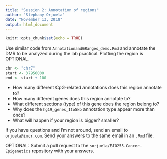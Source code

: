 ```yaml
---
title: "Session 2: Annotation of regions"
author: "Stephany Orjuela"
date: "November 13, 2018"
output: html_document
---
```


```r
knitr::opts_chunk$set(echo = TRUE)
```

Use similar code from `AnnotationandGRanges_demo.Rmd` and annotate the DMR to be analyzed during the lab practical. Plotting the region is OPTIONAL.

```r

chr <- "chr7"
start <- 37956000
end <- start + 100
```

* How many different CpG-related annotations does this region annotate to?
* How many different genes does this region annotate to?
* What different sections (type) of this gene does the region belong to?
* Why does the `hg19_genes_1to5kb` annotation type appear more than once?
* What will happen if your region is bigger? smaller?

If you have questions and I'm not around, send an email to `orjuela@imcr.com`. Send your answers to the same email in an `.Rmd` file.  

OPTIONAL: Submit a pull request to the `sorjuela/BIO255-Cancer-Epigenetics` repository with your answers.
